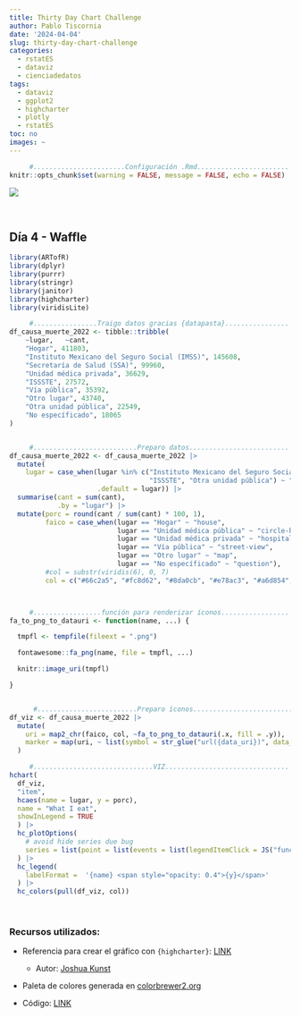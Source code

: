 ```yaml
---
title: Thirty Day Chart Challenge
author: Pablo Tiscornia
date: '2024-04-04'
slug: thirty-day-chart-challenge
categories:
  - rstatES
  - dataviz
  - cienciadedatos
tags:
  - dataviz
  - ggplot2
  - highcharter
  - plotly
  - rstatES
toc: no
images: ~
---
```




```r
     #.......................Configuración .Rmd.......................
knitr::opts_chunk$set(warning = FALSE, message = FALSE, echo = FALSE)
```

![](https://github.com/30DayChartChallenge/Edition2024/raw/main/img/prompts.png)

<br>

## Día 4 - Waffle

```r
library(ARTofR)
library(dplyr)
library(purrr) 
library(stringr)
library(janitor)
library(highcharter)
library(viridisLite)
```

```r
     #................Traigo datos gracias {datapasta}................
df_causa_muerte_2022 <- tibble::tribble(
    ~lugar,   ~cant,
    "Hogar", 411803,
    "Instituto Mexicano del Seguro Social (IMSS)", 145608,
    "Secretaría de Salud (SSA)", 99960,
    "Unidad médica privada", 36629,
    "ISSSTE", 27572,
    "Vía pública", 35392,
    "Otro lugar", 43740,
    "Otra unidad pública", 22549,
    "No específicado", 18065
)


     #..........................Preparo datos.........................
df_causa_muerte_2022 <- df_causa_muerte_2022 |> 
  mutate(
    lugar = case_when(lugar %in% c("Instituto Mexicano del Seguro Social (IMSS)", "Secretaría de Salud (SSA)",
                                   "ISSSTE", "Otra unidad pública") ~ "Unidad médica pública",
                      .default = lugar)) |> 
  summarise(cant = sum(cant),
            .by = "lugar") |> 
  mutate(porc = round(cant / sum(cant) * 100, 1),
         faico = case_when(lugar == "Hogar" ~ "house",
                           lugar == "Unidad médica pública" ~ "circle-h",
                           lugar == "Unidad médica privada" ~ "hospital",
                           lugar == "Vía pública" ~ "street-view",
                           lugar == "Otro lugar" ~ "map",
                           lugar == "No específicado" ~ "question"),
         #col = substr(viridis(6), 0, 7)
         col = c("#66c2a5", "#fc8d62", "#8da0cb", "#e78ac3", "#a6d854", "#ffd92f"))



     #.................función para renderizar íconos.................
fa_to_png_to_datauri <- function(name, ...) {

  tmpfl <- tempfile(fileext = ".png")

  fontawesome::fa_png(name, file = tmpfl, ...)

  knitr::image_uri(tmpfl)

}


      #.........................Preparo íconos.........................
df_viz <- df_causa_muerte_2022 |>
  mutate(
    uri = map2_chr(faico, col, ~fa_to_png_to_datauri(.x, fill = .y)),
    marker = map(uri, ~ list(symbol = str_glue("url({data_uri})", data_uri = .x)))
  )
```

```r

     #..............................VIZ...............................
hchart(
  df_viz,
  "item",
  hcaes(name = lugar, y = porc),
  name = "What I eat",
  showInLegend = TRUE
  ) |>
  hc_plotOptions(
    # avoid hide series due bug
    series = list(point = list(events = list(legendItemClick = JS("function(e) {e.preventDefault() }"))))
  ) |>
  hc_legend(
    labelFormat =  '{name} <span style="opacity: 0.4">{y}</span>'
  ) |>
  hc_colors(pull(df_viz, col))
```

<br>

### Recursos utilizados:

- Referencia para crear el gráfico con `{highcharter}`: [LINK](https://jkunst.com/highcharter/articles/fontawesome.html?q=waffle#another-example) 
    
    - Autor: [Joshua Kunst](https://jkunst.com/)

- Paleta de colores generada en [colorbrewer2.org](https://colorbrewer2.org/#type=qualitative&scheme=Set2&n=6)

- Código: [LINK](https://github.com/pablotis/estacion-r.github.io/tree/main/R/CODE_30DayChallenge_day-4.R)


